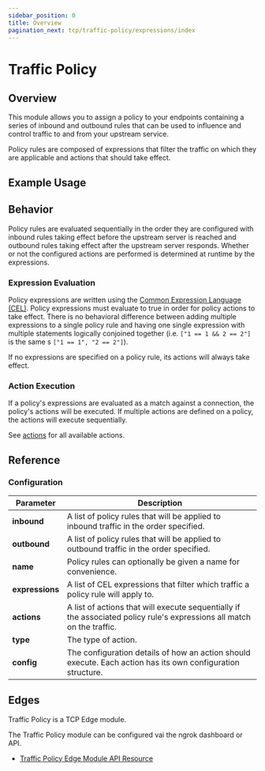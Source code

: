 ```yaml
---
sidebar_position: 0
title: Overview
pagination_next: tcp/traffic-policy/expressions/index
---
```



# Traffic Policy

## Overview

This module allows you to assign a policy to your endpoints containing a series
of inbound and outbound rules that can be used to influence and control traffic
to and from your upstream service.

Policy rules are composed of expressions that filter the traffic on which they are applicable
and actions that should take effect.

## Example Usage

<Tabs groupId="connectivity" queryString="cty">
	<TabItem value="agent-cli" label="Agent CLI">
		<AgentCliExample />
	</TabItem>
	<TabItem value="agent-config" label="Agent Config">
		<AgentConfigExample />
	</TabItem>
	<TabItem value="ssh" label="SSH">
		<SshExample />
	</TabItem>
	<TabItem value="go-sdk" label="Go">
		<GoSdkExample />
	</TabItem>
	<TabItem value="javascript-sdk" label="Javascript">
		<JavascriptSdkExample />
	</TabItem>
	<TabItem value="python-sdk" label="Python">
		<PythonSdkExample />
	</TabItem>
	<TabItem value="rust-sdk" label="Rust">
		<RustSdkExample />
	</TabItem>
	<TabItem value="k8s" label="Kubernetes Controller">
		<KubernetesExample />
	</TabItem>
</Tabs>

## Behavior

Policy rules are evaluated sequentially in the order they are configured with inbound rules taking effect before the
upstream server is reached and outbound rules taking effect after the upstream server responds. Whether or not the configured
actions are performed is determined at runtime by the expressions.

### Expression Evaluation

Policy expressions are written using the [Common Expression Language (CEL)](https://github.com/google/cel-spec). Policy expressions must evaluate to true
in order for policy actions to take effect. There is no behavioral difference between adding multiple expressions to a single policy rule and having one
single expression with multiple statements logically conjoined together (i.e. `["1 == 1 && 2 == 2"]` is the same
s `["1 == 1", "2 == 2"]`).

If no expressions are specified on a policy rule, its actions will always take effect.

### Action Execution

If a policy's expressions are evaluated as a match against a connection, the policy's actions will be executed. If multiple actions are defined
on a policy, the actions will execute sequentially.

See [actions](./actions) for all available actions.

## Reference

### Configuration

| Parameter       | Description                                                                                                            |
| --------------- | ---------------------------------------------------------------------------------------------------------------------- |
| **inbound**     | A list of policy rules that will be applied to inbound traffic in the order specified.                                 |
| **outbound**    | A list of policy rules that will be applied to outbound traffic in the order specified.                                |
| **name**        | Policy rules can optionally be given a name for convenience.                                                           |
| **expressions** | A list of CEL expressions that filter which traffic a policy rule will apply to.                                       |
| **actions**     | A list of actions that will execute sequentially if the associated policy rule's expressions all match on the traffic. |
| **type**        | The type of action.                                                                                                    |
| **config**      | The configuration details of how an action should execute. Each action has its own configuration structure.            |

## Edges

Traffic Policy is a TCP Edge module.

The Traffic Policy module can be configured vai the ngrok dashboard or API.

- [Traffic Policy Edge Module API Resource](/api/resources/tcp-edge-policy-module/)
